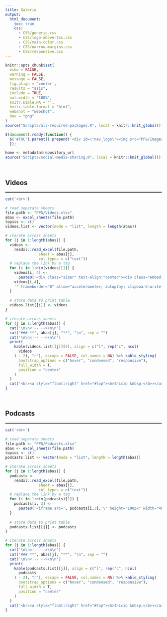 ```yaml
---
title: Galeria
output:
  html_document:
    toc: true
    css:
      - CSS/generic.css
      - CSS/logo-above-toc.css
      - CSS/main-color.css
      - CSS/narrow-margins.css
      - CSS/responsive.css
---
```


<!--install and/or load all R packages-->
```r
knitr::opts_chunk$set(
  echo = FALSE,
  warning = FALSE,
  message = FALSE,
  fig.align = 'center',
  results = "asis",
  include = TRUE,
  out.width = "100%",
  knitr.kable.NA = '',
  knitr.table.format = "html",
  webshot = "webshot",
  dev = "png"
)
source("Scripts/all-required-packages.R", local = knitr::knit_global())
```

<!--script for inserting LOGO ABOVE THE TOC-->
```js
$(document).ready(function() {
  $('#TOC').parent().prepend('<div id=\"nav_logo\"><img src="PPG/Images/logo-programa.png"></div>');
  });
```

<!--script for sharing-->
<p align="right">
```r
home <- metadata$repository_url
source("Scripts/social-media-sharing.R", local = knitr::knit_global())
```
</p>

<br>

## **Videos** {#videos .tabset}

<!--script for generating HORIZONTAL LINE-->
<hr style="height:2px;border-width:0;color:black;background-color:black">

```r
cat('<br>')
```

```r
# read separate sheets
file.path <- "PPG/Videos.xlsx"
abas <- excel_sheets(file.path)
topics <- c()
videos.list <- vector(mode = "list", length = length(abas))

# iterate across sheets
for (j in 1:length(abas)) {
  videos <-
    readxl::read_excel(file.path,
               sheet = abas[j],
               col_types = c("text"))
  # replace the link by a tag
  for (i in 1:dim(videos)[1]) {
    videos[i, 4] <-
      paste0('<div class="sizer" text-align:"center"><div class="embed-responsive embed-responsive-16by9"><iframe class="embed-responsive-item" src="',
    videos[i,4],
    '" frameborder="0" allow="accelerometer; autoplay; clipboard-write; encrypted-media; gyroscope; picture-in-picture" allowfullscreen></iframe></div></div>')
  }
  
  # store data to print table
  videos.list[[j]] <- videos
}

# iterate across sheets
for (j in 1:length(abas)) {
  cat('\n\n<!-- -->\n\n')
  cat("### **", abas[j], "**", "\n", sep = "")
  cat('\n\n<!-- -->\n\n')
  print(
    kable(videos.list[[j]][4], align = c("l", rep("c", ncol(
      videos
    ) - 2), "r"), escape = FALSE, col.names = NA) %>% kable_styling(
      bootstrap_options = c("hover", "condensed", "responsive"),
      full_width = T,
      position = "center"
    )
  )
  cat('<br><a style="float:right" href="#top"><b>Início &nbsp;</b>⬆️</a><br>')
}
```

<br>

## **Podcasts** {#podcasts .tabset}

<!--script for generating HORIZONTAL LINE-->
<hr style="height:2px;border-width:0;color:black;background-color:black">

```r
cat('<br>')
```

```r
# read separate sheets
file.path <- "PPG/Podcasts.xlsx"
abas <- excel_sheets(file.path)
topics <- c()
podcasts.list <- vector(mode = "list", length = length(abas))

# iterate across sheets
for (j in 1:length(abas)) {
  podcasts <-
    readxl::read_excel(file.path,
               sheet = abas[j],
               col_types = c("text"))
  # replace the link by a tag
  for (i in 1:dim(podcasts)[1]) {
    podcasts[i, 3] <-
      paste0('<iframe src=', podcasts[i,3],'\" height="100px" width="400px" frameborder="0" scrolling="no"></iframe>')
  }
  
  # store data to print table
  podcasts.list[[j]] <- podcasts
}

# iterate across sheets
for (j in 1:length(abas)) {
  cat('\n\n<!-- -->\n\n')
  cat("### **", abas[j], "**", "\n", sep = "")
  cat('\n\n<!-- -->\n\n')
  print(
    kable(podcasts.list[[j]], align = c("l", rep("c", ncol(
      podcasts
    ) - 2), "r"), escape = FALSE, col.names = NA) %>% kable_styling(
      bootstrap_options = c("hover", "condensed", "responsive"),
      full_width = T,
      position = "center"
    )
  )
  cat('<br><a style="float:right" href="#top"><b>Início &nbsp;</b>⬆️</a><br>')
}
```

<br>
